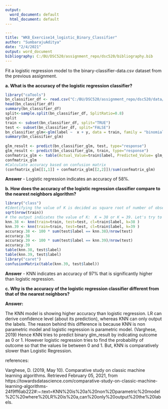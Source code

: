 ---
output:
  word_document: default
  html_document: default
---
```yaml
---
title: "WK8_Exercise14_logistic_Binary_Classifier"
author: "SumbarajuAditya"
date: "2/4/2021"
output: word_document
bibliography: C:/BU/DSC520/assignment_repo/dsc520/bibliography.bib
---
```

Fit a logistic regression model to the binary-classifier-data.csv dataset from the previous assignment.

**a. What is the accuracy of the logistic regression classifier?**

```{r}
library("caTools")
bn_classifier_df <- read.csv("C:/BU/DSC520/assignment_repo/dsc520/data/binary-classifier-data.csv")
head(bn_classifier_df)
summary(bn_classifier_df)
split<-sample.split(bn_classifier_df, SplitRatio=0.8)
split
train <- subset(bn_classifier_df, split="TRUE")
test <- subset(bn_classifier_df, split="FALSE")
bn_classifier_glm<-glm(label ~  x + y, data = train, family = "binomial")
summary(bn_classifier_glm)
 
glm_result <- predict(bn_classifier_glm, test, type="response")
glm_result <- predict(bn_classifier_glm, train, type="response")
confmatrix_glm <- table(Actual_Value=train$label, Predicted_Value= glm_result >0.5)
confmatrix_glm
#Calculate accuracy based on confusion matrix
(confmatrix_glm[[1,1]] + confmatrix_glm[[2,2]])/sum(confmatrix_glm)
```

**Answer** - Logistic regression indicates an accuracy of 58%.

**b. How does the accuracy of the logistic regression classifier compare to the nearest neighbors algorithm?**

```{r}

library("class")
#Identifying the value of K is decided as square root of number of observations 
sqrt(nrow(train))
# the output indicates the value of K:  K = 38 or K = 39. Let's try to calculate the accuracy for K = 38 and  K = 39
knn.38 <- knn(train=train, test=test, cl=train$label, k=38 )
knn.39 <- knn(train=train, test=test, cl=train$label, k=39 )
accuracy.38 <- 100 * sum(test$label == knn.38)/nrow(test)
accuracy.38
accuracy.39 <- 100 * sum(test$label == knn.39)/nrow(test)
accuracy.39
table(knn.38, test$label)
table(knn.39, test$label)
library("caret")
confusionMatrix(table(knn.39, test$label))
```

**Answer** - KNN indicates an accuracy of 97% that is significantly higher than logistic regression.

**c. Why is the accuracy of the logistic regression classifier different from that of the nearest neighbors?**

**Answer:**

The KNN model is showing higher accuracy than logistic regression. LR can derive confidence level (about its prediction), whereas KNN can only output the labels. The reason behind this difference is because KNN is non parametric model and logistic regression is parametric model. (Varghese, 2019) Hence KNN tries to predict binary glm_result by indicating outcome as 0 or 1.  However logistic regression tries to find the probability of outcome so that the values lie between 0 and 1. But, KNN is comparatively slower than Logistic Regression. 

references:

Varghese, D. (2019, May 10). Comparative study on classic machine learning algorithms. Retrieved February 05, 2021, from https://towardsdatascience.com/comparative-study-on-classic-machine-learning-algorithms-24f9ff6ab222#:~:text=KNN%20is%20a%20non%2Dparametric%20model%2C%20where%20LR%20is%20a,can%20only%20output%20the%20labels.

